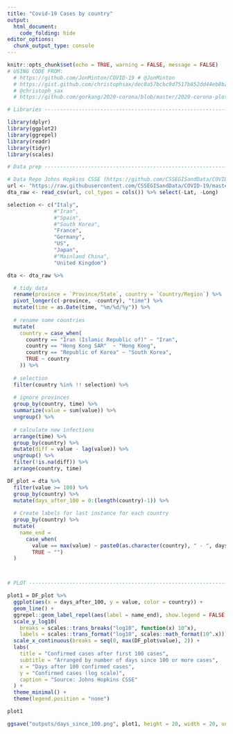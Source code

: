 ```yaml
---
title: "Covid-19 Cases by country"
output: 
  html_document:
    code_folding: hide
editor_options: 
  chunk_output_type: console
---
```


```r
knitr::opts_chunk$set(echo = TRUE, warning = FALSE, message = FALSE)
# USING CODE FROM: 
  # https://github.com/JonMinton/COVID-19 # @JonMinton
  # https://gist.github.com/christophsax/dec0a57bcbc9d7517b852dd44eb8b20b 
  # @christoph_sax
  # https://github.com/gorkang/2020-corona/blob/master/2020-corona-plot.R#L18-L20

# Libraries ---------------------------------------------------------------

library(dplyr)
library(ggplot2)
library(ggrepel)
library(readr)
library(tidyr)
library(scales)

# Data prep ---------------------------------------------------------------

# Data Repo Johns Hopkins CSSE (https://github.com/CSSEGISandData/COVID-19)
url <- "https://raw.githubusercontent.com/CSSEGISandData/COVID-19/master/csse_covid_19_data/csse_covid_19_time_series/time_series_19-covid-Confirmed.csv"
dta_raw <- read_csv(url, col_types = cols()) %>% select(-Lat, -Long)

selection <- c("Italy", 
               #"Iran", 
               #"Spain", 
               #"South Korea", 
               "France", 
               "Germany", 
               "US", 
               "Japan", 
               #"Mainland China", 
               "United Kingdom")

dta <- dta_raw %>%

  # tidy data
  rename(province = `Province/State`, country = `Country/Region`) %>%
  pivot_longer(c(-province, -country), "time") %>%
  mutate(time = as.Date(time, "%m/%d/%y")) %>%
  
  # rename some countries
  mutate(
    country = case_when(
      country == "Iran (Islamic Republic of)" ~ "Iran",
      country == "Hong Kong SAR"  ~ "Hong Kong",
      country == "Republic of Korea" ~ "South Korea",
      TRUE ~ country
    )) %>% 
  
  # selection
  filter(country %in% !! selection) %>%
  
  # ignore provinces
  group_by(country, time) %>%
  summarize(value = sum(value)) %>%
  ungroup() %>%
  
  # calculate new infections
  arrange(time) %>%
  group_by(country) %>%
  mutate(diff = value - lag(value)) %>%
  ungroup() %>%
  filter(!is.na(diff)) %>%
  arrange(country, time)

DF_plot = dta %>%
  filter(value >= 100) %>%
  group_by(country) %>% 
  mutate(days_after_100 = 0:(length(country)-1)) %>% 
  
  # Create labels for last instance for each country
  group_by(country) %>% 
  mutate(
    name_end = 
      case_when(
        value == max(value) ~ paste0(as.character(country), " - ", days_after_100, " days"),
        TRUE ~ "")
  )



# PLOT --------------------------------------------------------------------

plot1 = DF_plot %>% 
  ggplot(aes(x = days_after_100, y = value, color = country)) +
  geom_line() + 
  ggrepel::geom_label_repel(aes(label = name_end), show.legend = FALSE, segment.color = "grey", segment.size  = .3) + #, segment.linetype = 5 
  scale_y_log10(
    breaks = scales::trans_breaks("log10", function(x) 10^x),
    labels = scales::trans_format("log10", scales::math_format(10^.x))) + 
  scale_x_continuous(breaks = seq(0, max(DF_plot$value), 2)) +
  labs(
    title = "Confirmed cases after first 100 cases",
    subtitle = "Arranged by number of days since 100 or more cases",
    x = "Days after 100 confirmed cases",
    y = "Confirmed cases (log scale)", 
    caption = "Source: Johns Hopkins CSSE"
  ) +
  theme_minimal() +
  theme(legend.position = "none")

plot1

ggsave("outputs/days_since_100.png", plot1, height = 20, width = 20, units = "cm", dpi = 300)
```


